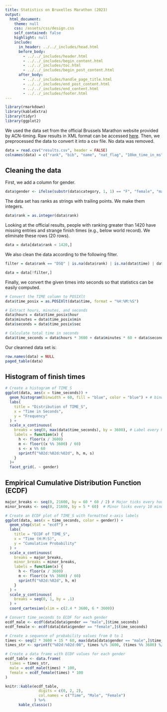 ```yaml
---
title: Statistics on Bruxelles Marathon (2023)
output: 
  html_document:
    theme: null
    css: /assets/css/design.css
    self_contained: false
    highlight: null
    include:
      in_header: ../../_includes/head.html
      before_body:
        - ../../_includes/header.html
        - ../../_includes/begin_content.html
        - ../../_includes/toc.html
        - ../../_includes/begin_post_content.html
      after_body: 
        - ../../_includes/handle_page_title.html
        - ../../_includes/end_post_content.html
        - ../../_includes/end_content.html
        - ../../_includes/footer.html
---
```





```r
library(rmarkdown)
library(kableExtra)
library(tidyr)
library(ggplot2)
```

We used the data set from the official Brussels Marathon website provided by ACN-timing. Raw results in XML format can be accessed <a href="https://prod.chronorace.be/api/results/table/search/20231001_brussels/MAR1?srch=&pageSize=10000">here</a>. 
Then, we preprocessed the data to convert it into a csv file. No data was removed.

```r
data = read.csv("results.csv", header = FALSE)
colnames(data) = c("rank", "bib", "name", "nat_flag", "10km_time_in_ms", "21_1km_time_in_ms", "30km_time_in_ms", "checkpoint", "time", "estimation", "avg", "category_rank", "category")
```

## Cleaning the data

First, we add a column for gender.

```r
data$gender <- ifelse(substr(data$category, 1, 1) == "F", "female", "male")
```

The data set has ranks as strings with trailing points. We make them integers.

```r
data$rank = as.integer(data$rank)
```

Looking at the official results, people with ranking greater than 1420 have missing entries and strange finish times (e.g., below world record).
We eliminate these rows (20 rows).

```r
data = data[data$rank < 1420,]
```

We also clean the data according to the following filter.

```r
filter = data$rank == "DSQ" | is.na(data$rank) | is.na(data$time) | data$time == ""

data = data[!filter,]
```

Finally, we convert the given times into seconds so that statistics can be easily computed.

```r
# Convert the TIME column to POSIXlt
data$time_posix = as.POSIXlt(data$time, format = "%H:%M:%S")

# Extract hours, minutes, and seconds
data$hours = data$time_posix$hour
data$minutes = data$time_posix$min
data$seconds = data$time_posix$sec

# Calculate total time in seconds
data$time_seconds = data$hours * 3600 + data$minutes * 60 + data$seconds
```

Our cleanned data set is:
```r
row.names(data) = NULL
paged_table(data)
```


## Histogram of finish times

```r
# Create a histogram of TIME_S
ggplot(data, aes(x = time_seconds)) +
  geom_histogram(binwidth = 60, fill = "blue", color = "blue") + # binwidth in seconds
  labs(
    title = "Distribution of TIME_S",
    x = "Time in Seconds",
    y = "Frequency"
  ) +
  scale_x_continuous(
    breaks = seq(0, max(data$time_seconds), by = 3600), # Label every hour
    labels = function(x) {
      h <- floor(x / 3600)
      m <- floor((x %% 3600) / 60)
      s <- x %% 60
      sprintf("%02d:%02d:%02d", h, m, s)
    }
  )+
  facet_grid(. ~ gender)
```

## Empirical Cumulative Distribution Function (ECDF)

```r
major_breaks <- seq(0, 21600, by = 60 * 60 / 2) # Major ticks every hour
minor_breaks <- seq(0, 21600, by = 5 * 60)  # Minor ticks every 10 minutes

# Create an ECDF plot of TIME_S with formatted x-axis labels
ggplot(data, aes(x = time_seconds, color = gender)) +
  geom_step(stat = "ecdf") +
  labs(
    title = "ECDF of TIME_S",
    x = "Time (H:M:S)",
    y = "Cumulative Probability"
  ) +
  scale_x_continuous(
    breaks = major_breaks,
    minor_breaks = minor_breaks,
    labels = function(x) {
      h <- floor(x / 3600)
      m <- floor((x %% 3600) / 60)
      sprintf("%02d:%02d", h, m)
    }
  ) +
  scale_y_continuous(
    breaks = seq(0, 1, by = .1)
  ) +
  coord_cartesian(xlim = c(2.4 * 3600, 6 * 3600)) 
```

```r
# Convert time_seconds to ECDF for each gender
ecdf_male <- ecdf(data[data$gender == "male",]$time_seconds)
ecdf_female <- ecdf(data[data$gender == "female",]$time_seconds)

# Create a sequence of probability values from 0 to 1
times <- seq(2 * 3600 + 15 * 60, max(data[data$gender == "male",]$time_seconds), by = 5 * 60)  # Adjust the step as needed
times_str <- sprintf("%02d:%02d:00", times %/% 3600, (times %% 3600) %/% 60)

# Create a data frame with ECDF values for each gender
ecdf_table <- data.frame(
  times = times_str,
  male = ecdf_male(times) * 100,
  female = ecdf_female(times) * 100
)

knitr::kable(ecdf_table, 
               digits = c(0, 2, 2), 
               col.names = c("Time", "Male", "Female")
             ) %>%
      kable_classic()
```

